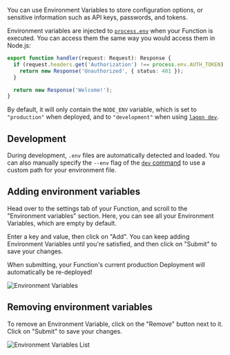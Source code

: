 
You can use Environment Variables to store configuration options, or sensitive information such as API keys, passwords, and tokens.

Environment variables are injected to [`process.env`](http://localhost:3000/runtime-apis#processenv) when your Function is executed. You can access them the same way you would access them in Node.js:

```typescript {2}
export function handler(request: Request): Response {
  if (request.headers.get('Authorization') !== process.env.AUTH_TOKEN) {
    return new Response('Unauthorized', { status: 401 });
  }

  return new Response('Welcome!');
}
```

By default, it will only contain the `NODE_ENV` variable, which is set to `"production"` when deployed, and to `"development"` when using [`lagon dev`](/cli#lagon-dev).

## Development

During development, `.env` files are automatically detected and loaded. You can also manually specify the `--env` flag of the [`dev` command](http://localhost:3000/cli#lagon-dev) to use a custom path for your environment file.

## Adding environment variables

Head over to the settings tab of your Function, and scroll to the "Environment variables" section. Here, you can see all your Environment Variables, which are empty by default.

Enter a key and value, then click on "Add". You can keep adding Environment Variables until you're satisfied, and then click on "Submit" to save your changes.

<Callout type="info">
  When submitting, your Function's current production Deployment will automatically be re-deployed!
</Callout>

![Environment Variables](/images/env-variables.png)

## Removing environment variables

To remove an Environment Variable, click on the "Remove" button next to it. Click on "Submit" to save your changes.

![Environment Variables List](/images/env-variables-list.png)
